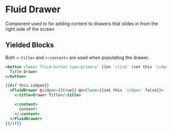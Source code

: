
# Fluid Drawer

Component used to for adding content to drawers that slides in from the right side of the screen

## Yielded Blocks

Both `<:title>` and `<:content>` are used when populating the drawer.


<Story id="compoents-fluid-drawer--default" />

```hbs
<button class='fluid-button type:primary' {{on 'click' (set this 'isOpen' true)}}>
  Title Drawer
</button>

{{#if this.isOpen}}
  <FluidDrawer @isOpen={{true}} @onClose={{set this 'isOpen' false}}>
    <:title>Drawer Title</:title>

    <:content>
      Content!
    </:content>
  </FluidDrawer>
{{/if}}
```
